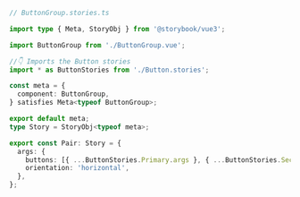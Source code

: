 ```ts
// ButtonGroup.stories.ts

import type { Meta, StoryObj } from '@storybook/vue3';

import ButtonGroup from './ButtonGroup.vue';

//👇 Imports the Button stories
import * as ButtonStories from './Button.stories';

const meta = {
  component: ButtonGroup,
} satisfies Meta<typeof ButtonGroup>;

export default meta;
type Story = StoryObj<typeof meta>;

export const Pair: Story = {
  args: {
    buttons: [{ ...ButtonStories.Primary.args }, { ...ButtonStories.Secondary.args }],
    orientation: 'horizontal',
  },
};
```
